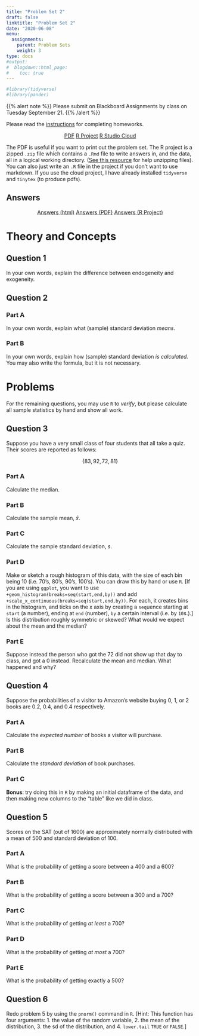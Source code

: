 ```yaml
---
title: "Problem Set 2"
draft: false
linktitle: "Problem Set 2"
date: "2020-06-08"
menu:
  assignments:
    parent: Problem Sets
    weight: 3
type: docs
#output:
#  blogdown::html_page:
#    toc: true
---
```


```r
#library(tidyverse)
#library(pander)
```

{{% alert note %}}
Please submit on Blackboard Assignments by class on Tuesday September 21.
{{% /alert %}}

Please read the [instructions](/assignments/problem-sets) for completing homeworks.

<p style="text-align:center"><a target="_blank" href="/assignment/02-problem-set-pdf.pdf"><span class="btn btn-primary btn-lg"><i class="fas fa-file-pdf"></i> PDF</a></span> <a target="_blank" href="/assignment/02-problem-set.zip"><span class="btn btn-primary btn-lg"><i class="fas fa-file-archive"></i> R Project</a></span> <a target="_blank" href="https://rstudio.cloud/spaces/163934/project/2898635"><span class="btn btn-primary btn-lg"><i class="fas fa-cloud"></i> R Studio Cloud</a></span></p>

The <i class="fas fa-file-pdf"></i> PDF is useful if you want to print out the problem set. The <i class="fas fa-file-archive"></i> R project is a zipped `.zip` file which contains a <i class="fab fa-markdown"></i> `.Rmd` file to write answers in, and the data, all in a logical working directory. ([See this resource](/resources/unzipping_files) for help unzipping files). You can also just write an `.R` file in the project if you don't want to use markdown. If you use the <i class="fas fa-cloud"></i> cloud project, I have already installed `tidyverse` and `tinytex` (to produce pdfs).

## Answers

<p style="text-align:center"><a target="_blank" href="/assignment/02-problem-set-answers.html"><span class="btn btn-primary btn-lg"><i class="fas fa-external-link-square-alt"></i> Answers (html)</a> <a target="_blank" href="/assignment/02-problem-set-answers-pdf.pdf"><span class="btn btn-primary btn-lg"><i class="fas fa-file-pdf"></i> Answers (PDF)</a> <a target="_blank" href="/assignment/02-problem-set-answers.zip"><span class="btn btn-primary btn-lg"><i class="fas fa-file-archive"></i> Answers (R Project)</a></p>

# Theory and Concepts

## Question 1

In your own words, explain the difference between endogeneity and exogeneity.

## Question 2

### Part A 

In your own words, explain what (sample) standard deviation *means*.

### Part B

In your own words, explain how (sample) standard deviation *is calculated.* You may also write the formula, but it is not necessary.

# Problems

For the remaining questions, you may use `R` to *verify*, but please calculate all sample statistics by hand and show all work.

## Question 3 

Suppose you have a very small class of four students that all take a quiz. Their scores are reported as follows:

$$\{83, 92, 72, 81\}$$


### Part A 
Calculate the median.

### Part B
Calculate the sample mean, $\bar{x}$.

### Part C
Calculate the sample standard deviation, $s$.

### Part D
Make or sketch a rough histogram of this data, with the size of each bin being 10 (i.e. 70's, 80's, 90's, 100's). You can draw this by hand or use `R`. [If you are using `ggplot`, you want to use `+geom_histogram(breaks=seq(start,end,by))` and add `+scale_x_continuous(breaks=seq(start,end,by))`. For each, it creates bins in the histogram, and ticks on the x axis by creating a `seq`uence starting at `start` (a number), ending at `end` (number), `by` a certain interval (i.e. by `10`s.).] Is this distribution roughly symmetric or skewed? What would we expect about the mean and the median?

### Part E
Suppose instead the person who got the 72 did not show up that day to class, and got a 0 instead. Recalculate the mean and median. What happened and why? 

## Question 4

Suppose the probabilities of a visitor to Amazon’s website buying 0, 1, or 2 books are 0.2, 0.4, and 0.4 respectively. 

### Part A
Calculate the *expected number* of books a visitor will purchase.

### Part B 
Calculate the *standard deviation* of book purchases.

### Part C 
**Bonus**: try doing this in `R` by making an initial dataframe of the data, and then making new columns to the "table" like we did in class.

## Question 5

Scores on the SAT (out of 1600) are approximately normally distributed with a mean of 500 and standard deviation of 100. 

### Part A 

What is the probability of getting a score between a 400 and a 600?

### Part B

What is the probability of getting a score between a 300 and a 700?

### Part C

What is the probability of getting *at least* a 700?

### Part D

What is the probability of getting *at most* a 700?

### Part E

What is the probability of getting exactly a 500?

## Question 6

Redo problem 5 by using the `pnorm()` command in `R`. [Hint: This function has four arguments: 1. the value of the random variable, 2. the mean of the distribution, 3. the sd of the distribution, and 4. `lower.tail` `TRUE` or `FALSE`.]